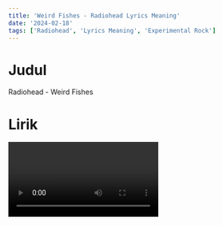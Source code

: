 ```yaml
---
title: 'Weird Fishes - Radiohead Lyrics Meaning'
date: '2024-02-18'
tags: ['Radiohead', 'Lyrics Meaning', 'Experimental Rock']
---
```


# Judul

Radiohead - Weird Fishes

# Lirik

<Video id='TNRCvG9YtYI' />

**Verse 1**

> **In the deepest ocean, the bottom of the sea**

> _Di dasar samudra yang paling dalam_

> **Your eyes, they turn me**

> _Matamu, mereka membalikkan aku_

> **Why should I stay here?**

> _Mengapa harus aku tinggal di sini?_

> **Why should I stay?**

> _Mengapa harus aku tinggal?_

**Penjelasan:**

Menyajikan gambaran tentang kegelapan dan ketidakpastian, dengan merujuk pada kedalaman laut sebagai metafora kehidupan yang kompleks dan penuh tantangan.

**Chorus**

> **I'd be crazy not to follow**

> _Aku akan gila jika tidak mengikuti_

> **Follow where you lead**

> _Mengikuti kemana kau membawa_

> **Your eyes, they turn me**

> _Matamu, mereka membalikkan aku_

> **Turn me on to phantoms**

> _Membuatku terpaku pada khayalan_

> **I follow to the edge of the earth**

> _Aku mengikuti hingga ke ujung bumi_

**Penjelasan:**

Mengekspresikan keterpikatan dan keinginan untuk mengikuti seseorang meskipun mungkin ada ketidakpastian dan kegelapan.

**Verse 2**

> **And on my belly, I crawl like a viper**

> _Dan di perutku, aku merayap seperti ular berbisa_

> **Through the quagmire**

> _Melalui rawa-rawa_

> **Thickest, my desire**

> _Yang paling tebal, keinginanku_

> **To catch your eye**

> _Untuk menarik perhatianmu_

**Penjelasan:**

Menggambarkan upaya yang intens untuk mencapai perhatian dan kasih sayang seseorang, dengan menggunakan gambaran merayap seperti ular.

**Bridge**

> **Now, I'll hit the bottom**

> _Sekarang, aku akan mencapai dasar_

> **The bottom and escape**

> _Dasar dan melarikan diri_

> **Escape**

> _Melarikan diri_

> **I'll hit the bottom**

> _Aku akan mencapai dasar_

> **The bottom and escape**

> _Dasar dan melarikan diri_

> **Escape**

> _Melarikan diri_

**Penjelasan:**

Menggambarkan titik terendah dalam perasaan dan keadaan, namun tetap ada harapan untuk melarikan diri atau bangkit dari situasi sulit.

# List Vocabularies/Phrases

| **English**           | **Translate**                                     |
| --------------------- | ------------------------------------------------- |
| Deepest ocean         | samudra yang paling dalam (dipist osin)           |
| Bottom of the sea     | dasar laut (bodam of da si)                       |
| Your eyes turn me     | matamu membalikkan aku (yor aiz tern mi)          |
| Why should I stay     | mengapa harus aku tinggal (way sjud ai stay)      |
| Crazy not to          | gila jika tidak (krezi not tu)                    |
| Follow where you lead | mengikuti kemana kau membawa (falo wer yu lid)    |
| Turn me on to         | membuatku terpaku pada (tern mi on tu)            |
| Phantoms              | khayalan (fentoms)                                |
| Edge of the earth     | ujung bumi (ej of da erf)                         |
| On my belly           | di perutku (on mai beli)                          |
| Crawl like a viper    | merayap seperti ular berbisa (krol laik a vaipar) |
| Through the quagmire  | melalui rawa-rawa (tru da kwagmayr)               |
| Thickest desire       | keinginanku yang paling tebal (dikes desair)      |
| To catch your eye     | untuk menarik perhatianmu (tu kac yor ai)         |
| Hit the bottom        | mencapai dasar (hit da bodam)                     |
| And escape            | dan melarikan diri (en eskap)                     |

_AI Generated Article_
